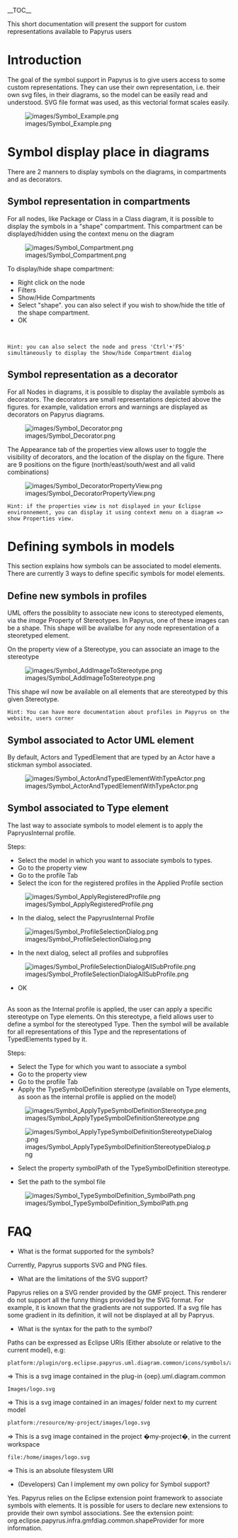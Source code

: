 __TOC__

This short documentation will present the support for custom representations available to Papyrus users 

= Introduction  =

The goal of the symbol support in Papyrus is to give users access to some custom representations. They can use their own representation, i.e. their own svg files, in their diagrams, so the model can be easily read and understood. SVG file format was used, as this vectorial format scales easily. 

[[Image:images/Symbol_Example.png]] 

= Symbol display place in diagrams  =

There are 2 manners to display symbols on the diagrams, in compartments and as decorators.

== Symbol representation in compartments  ==

For all nodes, like Package or Class in a Class diagram, it is possible to display the symbols in a "shape" compartment. This compartment can be displayed/hidden using the context menu on the diagram 

[[Image:images/Symbol_Compartment.png]] 

To display/hide shape compartment:&nbsp; 

*Right click on the node 
*Filters 
*Show/Hide Compartments 
*Select "shape". you can also select if you wish to show/hide the title of the shape compartment. 
*OK

<br> 
<pre>Hint: you can also select the node and press 'Ctrl'+'F5' simultaneously to display the Show/hide Compartment dialog
</pre> 
== Symbol representation as a decorator  ==

For all Nodes in diagrams, it is possible to display the available symbols as decorators. The decorators are small representations depicted above the figures. for example, validation errors and warnings are displayed as decorators on Papyrus diagrams. 

[[Image:images/Symbol_Decorator.png]] 

The Appearance tab of the properties view allows user to toggle the visibility of decorators, and the location of the display on the figure. There are 9 positions on the figure (north/east/south/west and all valid combinations) 

[[Image:images/Symbol_DecoratorPropertyView.png]] 
<pre>Hint: if the properties view is not displayed in your Eclipse environnement, you can display it using context menu on a diagram => show Properties view.
</pre> 
= Defining symbols in models  =

This section explains how symbols can be associated to model elements. There are currently 3 ways to define specific symbols for model elements. 

== Define new symbols in profiles  ==

UML offers the possiblity to associate new icons to stereotyped elements, via the ''image'' Property of Stereotypes. In Papyrus, one of these images can be a shape. This shape will be availalbe for any node representation of a steoretyped element. 

On the property view of a Stereotype, you can associate an image to the stereotype 

[[Image:images/Symbol_AddImageToStereotype.png]] 

This shape wil now be available on all elements that are stereotyped by this given Stereotype. 
<pre>Hint: You can have more documentation about profiles in Papyrus on the website, users corner
</pre> 
== Symbol associated to Actor UML element  ==

By default, Actors and TypedElement that are typed by an Actor have a stickman symbol associated. 

[[Image:images/Symbol_ActorAndTypedElementWithTypeActor.png]] 

== Symbol associated to Type element  ==

The last way to associate symbols to model element is to apply the PapryusInternal profile. 

Steps: 

*Select the model in which you want to associate symbols to types. 
*Go to the property view 
*Go to the profile Tab 
*Select the icon for the registered profiles in the Applied Profile section

[[Image:images/Symbol_ApplyRegisteredProfile.png]] 

*In the dialog, select the PapyrusInternal Profile

[[Image:images/Symbol_ProfileSelectionDialog.png]] 

*In the next dialog, select all profiles and subprofiles

[[Image:images/Symbol_ProfileSelectionDialogAllSubProfile.png]] 

*OK

<br> 

As soon as the Internal profile is applied, the user can apply a specific stereotype on Type elements. On this stereotype, a field allows user to define a symbol for the stereotyped Type. Then the symbol will be available for all representations of this Type and the representations of TypedElements typed by it. 

Steps: 

*Select the Type for which you want to associate a symbol 
*Go to the property view 
*Go to the profile Tab 
*Apply the TypeSymbolDefinition stereotype (available on Type elements, as soon as the internal profile is applied on the model)

[[Image:images/Symbol_ApplyTypeSymbolDefinitionStereotype.png]] 

[[Image:images/Symbol_ApplyTypeSymbolDefinitionStereotypeDialog.png]] 

*Select the property symbolPath of the TypeSymbolDefinition stereotype.

*Set the path to the symbol file

[[Image:images/Symbol_TypeSymbolDefinition_SymbolPath.png]] 

= FAQ  =

*What is the format supported for the symbols?

Currently, Papyrus supports SVG and PNG files. 

*What are the limitations of the SVG support?

Papyrus relies on a SVG render provided by the GMF project. This renderer do not support all the funny things provided by the SVG format. For example, it is known that the gradients are not supported. If a svg file has some gradient in its definition, it will not be displayed at all by Papryus. 

*What is the syntax for the path to the symbol?

Paths can be expressed as Eclipse URIs (Either absolute or relative to the current model), e.g: 
<pre>platform:/plugin/org.eclipse.papyrus.uml.diagram.common/icons/symbols/actor.svg
</pre> 
=&gt; This is a svg image contained in the plug-in {oep}.uml.diagram.common 
<pre>Images/logo.svg
</pre> 
=&gt; This is a svg image contained in an images/ folder next to my current model 
<pre>platform:/resource/my-project/images/logo.svg
</pre> 
=&gt; This is a svg image contained in the project �my-project�, in the current workspace 
<pre>file:/home/images/logo.svg
</pre> 
=&gt; This is an absolute filesystem URI 

*(Developers) Can I implement my own policy for Symbol support?

Yes. Papyrus relies on the Eclipse extension point framework to associate symbols with elements. It is possible for users to declare new extensions to provide their own symbol associations. See the extension point: org.eclipse.papyrus.infra.gmfdiag.common.shapeProvider for more information.